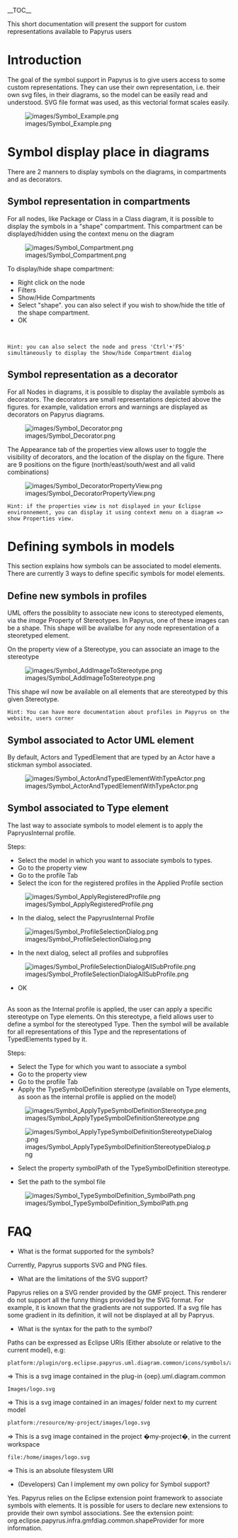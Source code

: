 __TOC__

This short documentation will present the support for custom representations available to Papyrus users 

= Introduction  =

The goal of the symbol support in Papyrus is to give users access to some custom representations. They can use their own representation, i.e. their own svg files, in their diagrams, so the model can be easily read and understood. SVG file format was used, as this vectorial format scales easily. 

[[Image:images/Symbol_Example.png]] 

= Symbol display place in diagrams  =

There are 2 manners to display symbols on the diagrams, in compartments and as decorators.

== Symbol representation in compartments  ==

For all nodes, like Package or Class in a Class diagram, it is possible to display the symbols in a "shape" compartment. This compartment can be displayed/hidden using the context menu on the diagram 

[[Image:images/Symbol_Compartment.png]] 

To display/hide shape compartment:&nbsp; 

*Right click on the node 
*Filters 
*Show/Hide Compartments 
*Select "shape". you can also select if you wish to show/hide the title of the shape compartment. 
*OK

<br> 
<pre>Hint: you can also select the node and press 'Ctrl'+'F5' simultaneously to display the Show/hide Compartment dialog
</pre> 
== Symbol representation as a decorator  ==

For all Nodes in diagrams, it is possible to display the available symbols as decorators. The decorators are small representations depicted above the figures. for example, validation errors and warnings are displayed as decorators on Papyrus diagrams. 

[[Image:images/Symbol_Decorator.png]] 

The Appearance tab of the properties view allows user to toggle the visibility of decorators, and the location of the display on the figure. There are 9 positions on the figure (north/east/south/west and all valid combinations) 

[[Image:images/Symbol_DecoratorPropertyView.png]] 
<pre>Hint: if the properties view is not displayed in your Eclipse environnement, you can display it using context menu on a diagram => show Properties view.
</pre> 
= Defining symbols in models  =

This section explains how symbols can be associated to model elements. There are currently 3 ways to define specific symbols for model elements. 

== Define new symbols in profiles  ==

UML offers the possiblity to associate new icons to stereotyped elements, via the ''image'' Property of Stereotypes. In Papyrus, one of these images can be a shape. This shape will be availalbe for any node representation of a steoretyped element. 

On the property view of a Stereotype, you can associate an image to the stereotype 

[[Image:images/Symbol_AddImageToStereotype.png]] 

This shape wil now be available on all elements that are stereotyped by this given Stereotype. 
<pre>Hint: You can have more documentation about profiles in Papyrus on the website, users corner
</pre> 
== Symbol associated to Actor UML element  ==

By default, Actors and TypedElement that are typed by an Actor have a stickman symbol associated. 

[[Image:images/Symbol_ActorAndTypedElementWithTypeActor.png]] 

== Symbol associated to Type element  ==

The last way to associate symbols to model element is to apply the PapryusInternal profile. 

Steps: 

*Select the model in which you want to associate symbols to types. 
*Go to the property view 
*Go to the profile Tab 
*Select the icon for the registered profiles in the Applied Profile section

[[Image:images/Symbol_ApplyRegisteredProfile.png]] 

*In the dialog, select the PapyrusInternal Profile

[[Image:images/Symbol_ProfileSelectionDialog.png]] 

*In the next dialog, select all profiles and subprofiles

[[Image:images/Symbol_ProfileSelectionDialogAllSubProfile.png]] 

*OK

<br> 

As soon as the Internal profile is applied, the user can apply a specific stereotype on Type elements. On this stereotype, a field allows user to define a symbol for the stereotyped Type. Then the symbol will be available for all representations of this Type and the representations of TypedElements typed by it. 

Steps: 

*Select the Type for which you want to associate a symbol 
*Go to the property view 
*Go to the profile Tab 
*Apply the TypeSymbolDefinition stereotype (available on Type elements, as soon as the internal profile is applied on the model)

[[Image:images/Symbol_ApplyTypeSymbolDefinitionStereotype.png]] 

[[Image:images/Symbol_ApplyTypeSymbolDefinitionStereotypeDialog.png]] 

*Select the property symbolPath of the TypeSymbolDefinition stereotype.

*Set the path to the symbol file

[[Image:images/Symbol_TypeSymbolDefinition_SymbolPath.png]] 

= FAQ  =

*What is the format supported for the symbols?

Currently, Papyrus supports SVG and PNG files. 

*What are the limitations of the SVG support?

Papyrus relies on a SVG render provided by the GMF project. This renderer do not support all the funny things provided by the SVG format. For example, it is known that the gradients are not supported. If a svg file has some gradient in its definition, it will not be displayed at all by Papryus. 

*What is the syntax for the path to the symbol?

Paths can be expressed as Eclipse URIs (Either absolute or relative to the current model), e.g: 
<pre>platform:/plugin/org.eclipse.papyrus.uml.diagram.common/icons/symbols/actor.svg
</pre> 
=&gt; This is a svg image contained in the plug-in {oep}.uml.diagram.common 
<pre>Images/logo.svg
</pre> 
=&gt; This is a svg image contained in an images/ folder next to my current model 
<pre>platform:/resource/my-project/images/logo.svg
</pre> 
=&gt; This is a svg image contained in the project �my-project�, in the current workspace 
<pre>file:/home/images/logo.svg
</pre> 
=&gt; This is an absolute filesystem URI 

*(Developers) Can I implement my own policy for Symbol support?

Yes. Papyrus relies on the Eclipse extension point framework to associate symbols with elements. It is possible for users to declare new extensions to provide their own symbol associations. See the extension point: org.eclipse.papyrus.infra.gmfdiag.common.shapeProvider for more information.